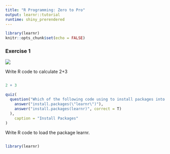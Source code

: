 ```yaml
---
title: "R Programming: Zero to Pro"
output: learnr::tutorial
runtime: shiny_prerendered
---
```


```r
library(learnr)
knitr::opts_chunk$set(echo = FALSE)
```

### Exercise 1

![](https://youtu.be/M99XF_Mj-6Y)

Write R code to calculate 2+3

```r

```

```r
2 + 3
```


```r
quiz(
  question("Which of the following code using to install packages into R will cause an error?",
    answer("install.packages(\"learnr\")"),
    answer("install.packages(learnr)", correct = T)
  ),
    caption = "Install Packages"
)
```

Write R code to load the package learnr.

```r

```

```r
library(learnr)
```
